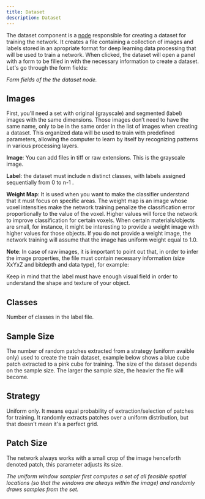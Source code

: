 ```yaml
---
title: Dataset
description: Dataset
---
```



The dataset component is a [node](/docs/concepts/workspace#nodes) responsible
for creating a dataset for training the network. It creates a file containing a
collection of images and labels stored in an apropriate format for deep learning
data processing that will be used to train a network. When clicked, the dataset
will open a panel with a form to be filled in with the necessary information to
create a dataset. Let's go through the form fields:

<ImageZoom
  alt="Dataset Form"
  src={DatasetFormImage}
  className="!my-0 rounded-sm"
  priority
/>
_Form fields of the the dataset node._

## Images

First, you’ll need a set with original (grayscale) and segmented (label) images
with the same dimensions. Those images don’t need to have the same name, only to
be in the same order in the list of images when creating a dataset. This
organized data will be used to train with predefined parameters, allowing the
computer to learn by itself by recognizing patterns in various processing
layers.

**Image**: You can add files in tiff or raw extensions. This is the grayscale
image.

**Label**: the dataset must include n distinct classes, with labels assigned
sequentially from 0 to n-1 .

**Weight Map**: It is used when you want to make the classifier understand that
it must focus on specific areas. The weight map is an image whose voxel
intensities make the network training penalize the classification error
proportionally to the value of the voxel. Higher values will force the network
to improve classification for certain voxels. When certain materials/objects are
small, for instance, it might be interesting to provide a weight image with
higher values for those objects. If you do not provide a weight image, the
network training will assume that the image has uniform weight equal to 1.0.

**Note**: In case of raw images, it is important to point out that, in order to
infer the image properties, the file must contain necessary information (size
XxYxZ and bitdepth and data type), for example:

<Files>
  <File name="this_is_my_float_file_200x200x100_16float.raw" />
  <File name="this_is_my_int_file_200x200x100_32bits.raw" />
  <File name="this_is_my_uint_file_200x200x100_16bits.raw" />
</Files>

<Callout type="warn">
  Keep in mind that the label must have enough visual field in order to
  understand the shape and texture of your object.
</Callout>

## Classes

Number of classes in the label file.

## Sample Size

The number of random patches extracted from a strategy (uniform avaible only)
used to create the train dataset, example below shows a blue cube patch
extracted to a pink cube for training. The size of the dataset depends on the
sample size. The larger the sample size, the heavier the file will become.

<ImageZoom
  alt="Patches"
  src={PatchesImage}
  className="!my-0 rounded-sm"
  priority
/>

## Strategy

Uniform only. It means equal probability of extraction/selection of patches for
training. It randomly extracts patches over a uniform distribution, but that
doesn't mean it's a perfect grid.

## Patch Size

The network always works with a small crop of the image henceforth denoted
patch, this parameter adjusts its size.

<ImageZoom
  alt="Random Sampling"
  src={RandomSamplitImage}
  className="!my-0 rounded-sm"
  priority
/>
_The uniform window sampler first computes a set of all feasible spatial locations
(so that the windows are always within the image) and randomly draws samples from
the set._

